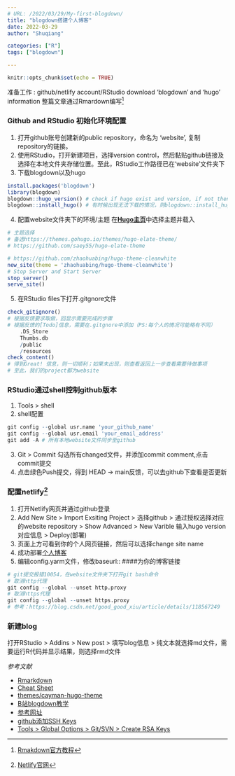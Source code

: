 ```yaml
---
# URL: /2022/03/29/My-first-blogdown/
title: "blogdown搭建个人博客"
date: 2022-03-29
author: "Shuqiang"

categories: ["R"]
tags: ["blogdown"]

---
```


```r
knitr::opts_chunk$set(echo = TRUE)

```
准备工作 : github/netlify account/RStudio download 'blogdown' and 'hugo' information
整篇文章通过Rmardown编写[^1]

### Github and RStudio 初始化环境配置

  1. 打开github账号创建新的public repository，命名为 ‘website’, 复制repository的链接。
  2. 使用RStudio，打开新建项目，选择version control，然后黏贴github链接及选择在本地文件夹存储位置。至此，RStudio工作路径已在‘website’文件夹下
  3. 下载blogdown以及hugo
```r
install.packages('blogdown')
library(blogdown)
blogdown::hugo_version() # check if hugo exist and version, if not then download
blogdown::install_hugo() # 有时候出现无法下载的情况，则blogdown::install_hugo(force = TRUE)
```
  4. 配置website文件夹下的环境/主题
      在[**Hugo主页**](https://themes.gohugo.io/)中选择主题并载入

```r
# 主题选择
# 备选https://themes.gohugo.io/themes/hugo-elate-theme/
# https://github.com/saey55/hugo-elate-theme

# https://github.com/zhaohuabing/hugo-theme-cleanwhite
new_site(theme = 'zhaohuabing/hugo-theme-cleanwhite')
# Stop Server and Start Server
stop_server()
serve_site()
```
  5. 在RStudio files下打开.gitgnore文件

```r
check_gitignore()
# 根据反馈要求取做，回显示需要完成的步骤
# 根据反馈的[Todo]信息，需要在.gitgnore中添加（PS:每个人的情况可能略有不同）
    .DS_Store
    Thumbs.db
    /public
    /resources
check_content()
# 得到Great! 信息，则一切顺利；如果未出现，则查看返回上一步查看需要待做事项
# 至此，我们的project都为website
```

### RStudio通过shell控制github版本
  1. Tools > shell
  2. shell配置
```r
git config --global usr.name 'your_github_name'
git config --global usr.email 'your_email_address'
git add -A # 所有本地website文件同步至github
```
  3. Git > Commit 勾选所有changed文件，并添加commit comment,点击commit提交
  4. 点击绿色Push提交，得到 HEAD -> main反馈，可以去github下查看是否更新  


### 配置netlify[^2]
  1. 打开Netlify网页并通过github登录
  2. Add New Site > Import Exsiting Project > 选择github > 通过授权选择对应的website repository > Show Advanced > New Varible 输入hugo version对应信息 > Deploy(部署)
  3. 页面上方可看到你的个人网页链接，然后可以选择change site name
  4. 成功部署[个人博客](https://shuqiang.netlify.app/)
  5. 编辑config.yarm文件，修改baseurl:: ####为你的博客链接
```r
# git提交报错10054，在website文件夹下打开git bash命令
# 取消http代理
git config --global --unset http.proxy
# 取消https代理 
git config --global --unset https.proxy
# 参考：https://blog.csdn.net/good_good_xiu/article/details/118567249
```


### 新建blog
  打开RStudio > Addins > New post > 填写blog信息 > 纯文本就选择md文件，需要运行R代码并显示结果，则选择rmd文件
  
  
  
_参考文献_

- [Rmarkdown](http://rmarkdown.rstudio.com/index.html)
- [Cheat Sheet](https://www.rstudio.com/resources/cheatsheets/)
- [themes/cayman-hugo-theme](https://themes.gohugo.io/themes/cayman-hugo-theme/)
- [B站blogdown教学](https://www.bilibili.com/video/BV1gL411A71J/?spm_id_from=333.788)
- [参考网址](https://pzhao.org/zh/post/r-blogdown/)
- [github添加SSH Keys](https://blog.csdn.net/qq_35658349/article/details/103334343)
- [Tools > Global Options > Git/SVN > Create RSA Keys]()

[^1]: [Rmakdown官方教程](https://markdown.com.cn/)
[^2]: [Netlify官网](https://app.netlify.com/)

